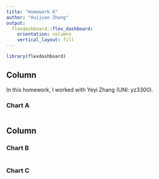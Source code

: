 ```yaml
---
title: "Homework 6"
author: "Huijuan Zhang"
output: 
  flexdashboard::flex_dashboard:
    orientation: columns
    vertical_layout: fill
---
```


```r
library(flexdashboard)
```

Column {data-width=650}
-----------------------------------------------------------------------

In this homework, I worked with Yeyi Zhang (UNI: yz3300).

### Chart A

```r

```

Column {data-width=350}
-----------------------------------------------------------------------

### Chart B

```r

```

### Chart C

```r

```